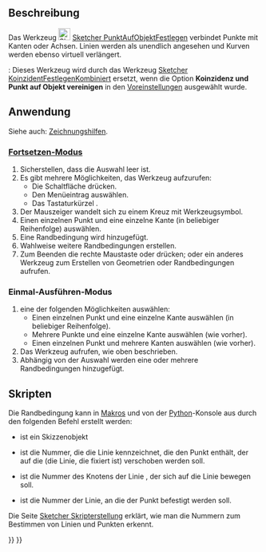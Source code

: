<languages/>

{{Docnav/de
|[[Sketcher_ConstrainCoincident/de|KoinzidentFestlegen]]
|[[Sketcher_ConstrainHorVer/de|HorVerFestlegen]]
|[[Sketcher_Workbench/de|Sketcher]]
|IconL=Sketcher_ConstrainCoincident.svg
|IconR=Sketcher_ConstrainHorVer.svg
|IconC=Workbench_Sketcher.svg
}}

{{GuiCommand/de
|Name=Sketcher ConstrainPointOnObject
|Name/de=Sketcher PunktAufObjektFestlegen
|MenuLocation=Skizze → Sketcher-Randbedingungen → Punkt auf Objekt festlegen
|Workbenches=[[Sketcher_Workbench/de|Sketcher]]
|Shortcut={{KEY|O}}
|SeeAlso=[[Sketcher_ConstrainCoincidentUnified/de|Sketcher KoinzidentFestlegenKombiniert]], [[Sketcher_ConstrainCoincident/de|Sketcher KoinzidentFestlegen]]
}}

<span id="Description"></span>
==Beschreibung==

Das Werkzeug [[Image:Sketcher_ConstrainPointOnObject.svg|24px]] [[Sketcher_ConstrainPointOnObject/de|Sketcher PunktAufObjektFestlegen]] verbindet Punkte mit Kanten oder Achsen. Linien werden als unendlich angesehen und Kurven werden ebenso virtuell verlängert.

{{Version/de|1.0}}: Dieses Werkzeug wird durch das Werkzeug [[Sketcher_ConstrainCoincidentUnified/de|Sketcher KoinzidentFestlegenKombiniert]] ersetzt, wenn die Option '''Koinzidenz und Punkt auf Objekt vereinigen''' in den [[Sketcher_Preferences/de#Allgemein|Voreinstellungen]] ausgewählt wurde.

<span id="Usage"></span>
==Anwendung==

Siehe auch: [[Sketcher_Workbench/de#Zeichnungshilfen|Zeichnungshilfen]].

<span id="Continue_mode"></span>
===[[Sketcher_Workbench/de#Fortsetzen-Modi|Fortsetzen-Modus]]===

# Sicherstellen, dass die Auswahl leer ist.
# Es gibt mehrere Möglichkeiten, das Werkzeug aufzurufen:
#* Die Schaltfläche {{Button|[[Image:Sketcher_ConstrainPointOnObject.svg|16px]] [[Sketcher_ConstrainPointOnObject/de|Punkt auf Objekt festlegen]]}} drücken.
#* Den Menüeintrag {{MenuCommand|Skizze → Sketcher-Randbedingungen → [[Image:Sketcher_ConstrainPointOnObject.svg|16px]] Punkt auf Objekt festlegen}} auswählen.
#* Das Tastaturkürzel {{KEY|O}}.
# Der Mauszeiger wandelt sich zu einem Kreuz mit Werkzeugsymbol.
# Einen einzelnen Punkt und eine einzelne Kante (in beliebiger Reihenfolge) auswählen.
# Eine Randbedingung wird hinzugefügt.
# Wahlweise weitere Randbedingungen erstellen.
# Zum Beenden die rechte Maustaste oder {{KEY|Esc}} drücken; oder ein anderes Werkzeug zum Erstellen von Geometrien oder Randbedingungen aufrufen.

<span id="Run-once_mode"></span>
===Einmal-Ausführen-Modus===

# eine der folgenden Möglichkeiten auswählen:
#* Einen einzelnen Punkt und eine einzelne Kante auswählen (in beliebiger Reihenfolge).
#* Mehrere Punkte und eine einzelne Kante auswählen (wie vorher).
#* Einen einzelnen Punkt und mehrere Kanten auswählen (wie vorher).
# Das Werkzeug aufrufen, wie oben beschrieben.
# Abhängig von der Auswahl werden eine oder mehrere Randbedingungen hinzugefügt.

<span id="Scripting"></span>
==Skripten==

Die Randbedingung kann in [[Macros/de|Makros]] und von der [[Python/de|Python]]-Konsole aus durch den folgenden Befehl erstellt werden:

{{incode|Sketch.addConstraint(Sketcher.Constraint('PointOnObject',LineMoving,PointOfLineMoving,LineFixed))}}

* {{incode|Sketch}} ist ein Skizzenobjekt
* {{incode|LineMoving}} ist die Nummer, die die Linie kennzeichnet, die den Punkt enthält, der auf die {{incode|LineFixed}} (die Linie, die fixiert ist) verschoben werden soll.
* {{incode|PointOfLineMoving}} ist die Nummer des Knotens der Linie {{incode|LineMoving}}, der sich auf die Linie {{incode|LineFixed}} bewegen soll.
* {{incode|LineFixed}} ist die Nummer der Linie, an die der Punkt {{incode|PointOfLineMoving}} befestigt werden soll.

Die Seite [[Sketcher_scripting/de|Sketcher Skripterstellung]] erklärt, wie man die Nummern zum Bestimmen von Linien und Punkten erkennt.


{{Docnav/de
|[[Sketcher_ConstrainCoincident/de|KoinzidentFestlegen]]
|[[Sketcher_ConstrainHorVer/de|HorVerFestlegen]]
|[[Sketcher_Workbench/de|Sketcher]]
|IconL=Sketcher_ConstrainCoincident.svg
|IconR=Sketcher_ConstrainHorVer.svg
|IconC=Workbench_Sketcher.svg
}}

{{Sketcher_Tools_navi{{#translation:}}}}
{{Userdocnavi{{#translation:}}}}
